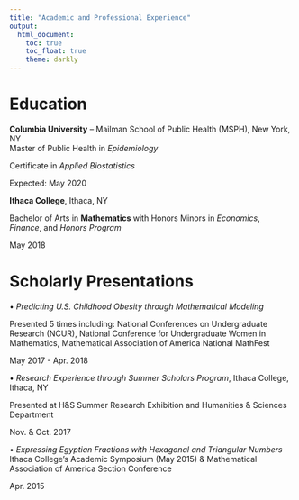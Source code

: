 ```yaml
---
title: "Academic and Professional Experience"
output: 
  html_document:
    toc: true
    toc_float: true
    theme: darkly
---
```


# Education
**Columbia University** – Mailman School of Public Health (MSPH), New York, NY                                                    
Master of Public Health in _Epidemiology_

Certificate in _Applied Biostatistics_

Expected: May 2020


**Ithaca College**, Ithaca, NY			           	

Bachelor of Arts in **Mathematics** with Honors	Minors in _Economics_, _Finance_, and _Honors Program_

May 2018

# Scholarly Presentations
•	_Predicting U.S. Childhood Obesity through Mathematical Modeling_                        

Presented 5 times including: National Conferences on Undergraduate Research (NCUR), National Conference for Undergraduate Women in Mathematics, Mathematical Association of America National MathFest     

May 2017 - Apr. 2018

•	_Research Experience through Summer Scholars Program_, Ithaca College, Ithaca, NY

Presented at H&S Summer Research Exhibition and Humanities & Sciences Department      

Nov. & Oct. 2017

•	_Expressing Egyptian Fractions with Hexagonal and Triangular Numbers_
Ithaca College’s Academic Symposium (May 2015)  &  Mathematical Association of America Section Conference                   

Apr. 2015

